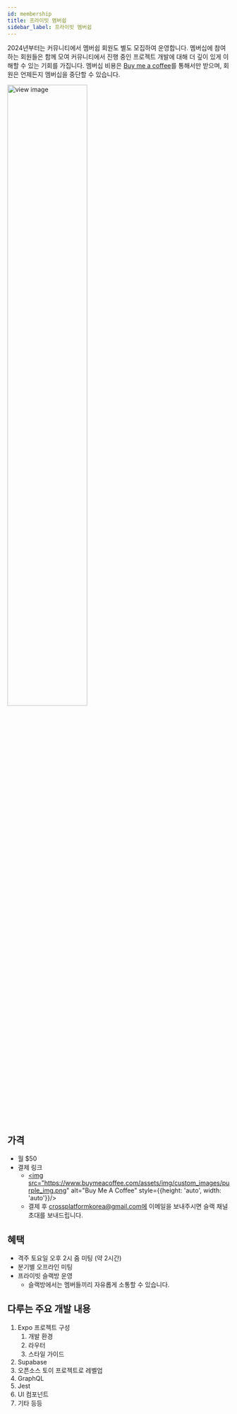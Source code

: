 ```yaml
---
id: membership
title: 프라이빗 멤버쉽
sidebar_label: 프라이빗 멤버쉽
---
```



2024년부터는 커뮤니티에서 멤버쉽 회원도 별도 모집하여 운영합니다. 멤버십에 참여하는 회원들은 함께 모여 커뮤니티에서 진행 중인 프로젝트 개발에 대해 더 깊이 있게 이해할 수 있는 기회를 가집니다. 멤버십 비용은 [Buy me a coffee](https://www.buymeacoffee.com/dooboolab)를 통해서만 받으며, 회원은 언제든지 멤버십을 중단할 수 있습니다.

<AdFitMobileBanner
  unit="DAN-YpcHf9p49U5ykXi8"
  className="adfit-top-mobile"
/>

<img src={ImgMembership} width="60%" alt="view image" />


## 가격
- 월 $50
- 결제 링크
  - <a href="https://www.buymeacoffee.com/dooboolab" target="_blank"><img src="https://www.buymeacoffee.com/assets/img/custom_images/purple_img.png" alt="Buy Me A Coffee" style={{height: 'auto', width: 'auto'}}/></a>
  - 결제 후 crossplatformkorea@gmail.com에 이메일을 보내주시면 슬랙 채널 초대를 보내드립니다.

## 혜택

- 격주 토요일 오후 2시 줌 미팅 (약 2시간)
- 분기별 오프라인 미팅
- 프라이빗 슬랙방 운영
  - 슬랙방에서는 멤버들끼리 자유롭게 소통할 수 있습니다.

## 다루는 주요 개발 내용

1. Expo 프로젝트 구성
   1. 개발 환경
   2. 라우터
   3. 스타일 가이드
2. Supabase
3. 오픈소스 토이 프로젝트로 레벨업
4. GraphQL
5. Jest
6. UI 컴포넌트
7. 기타 등등

<AdFitMobileBanner
  unit="DAN-weLLBNA8C31gpo1t"
  className="adfit-bottom-mobile"
/>
